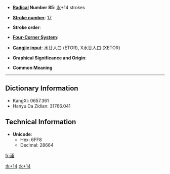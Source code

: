 * '''[[Wiktionary:Chinese radical index| Radical]] Number 85''': [[Wiktionary:Chinese radical index 水|水]]+14 strokes

* '''[[Wiktionary:Chinese total strokes index|Stroke number]]''': [[Wiktionary:Chinese total strokes index 17|17]]

* '''Stroke order''': 

* '''[[Wiktionary:Chinese four corner index|Four-Corner System]]''': 

* '''[[Wiktionary:Chinese Cangjie index|Cangjie input]]''': 水廿人口 (ETOR), X水廿人口 (XETOR)

* '''Graphical Significance and Origin''': 

* '''Common Meaning'''

----

== Dictionary Information ==

* KangXi: 0657.361
* Hanyu Da Zidian: 31766.041

== Technical Information ==

* '''Unicode''':
** Hex: 6FF8
** Decimal: 28664

[[Category:CJKV Character articles lacking a common meaning|水+14]]
[[Category:CJKV Character articles lacking all romanizations|水+14]]

[[fr:濸]]